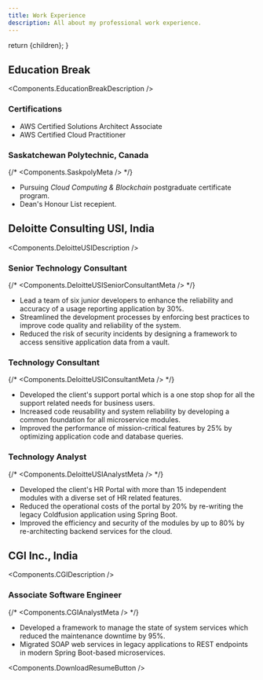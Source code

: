 ```yaml
---
title: Work Experience
description: All about my professional work experience.
---
```




  return <MDXPageLayout metadata={metadata}>{children}</MDXPageLayout>;
}

## Education Break

<Components.EducationBreakDescription />

### Certifications

- AWS Certified Solutions Architect Associate
- AWS Certified Cloud Practitioner

### Saskatchewan Polytechnic, Canada

{/* <Components.SaskpolyMeta /> */}

- Pursuing _Cloud Computing & Blockchain_ postgraduate certificate program.
- Dean's Honour List recepient.

## Deloitte Consulting USI, India

<Components.DeloitteUSIDescription />

### Senior Technology Consultant

{/* <Components.DeloitteUSISeniorConsultantMeta /> */}

- Lead a team of six junior developers to enhance the reliability and accuracy of a usage reporting application by 30%.
- Streamlined the development processes by enforcing best practices to improve code quality and reliability of the system.
- Reduced the risk of security incidents by designing a framework to access sensitive application data from a vault.

### Technology Consultant

{/* <Components.DeloitteUSIConsultantMeta /> */}

- Developed the client's support portal which is a one stop shop for all the support related needs for business users.
- Increased code reusability and system reliability by developing a common foundation for all microservice modules.
- Improved the performance of mission-critical features by 25% by optimizing application code and database queries.

### Technology Analyst

{/* <Components.DeloitteUSIAnalystMeta /> */}

- Developed the client's HR Portal with more than 15 independent modules with a diverse set of HR related features.
- Reduced the operational costs of the portal by 20% by re-writing the legacy Coldfusion application using Spring Boot.
- Improved the efficiency and security of the modules by up to 80% by re-architecting backend services for the cloud.

## CGI Inc., India

<Components.CGIDescription />

### Associate Software Engineer

{/* <Components.CGIAnalystMeta /> */}

- Developed a framework to manage the state of system services which reduced the maintenance downtime by 95%.
- Migrated SOAP web services in legacy applications to REST endpoints in modern Spring Boot-based microservices.

<Components.DownloadResumeButton />
